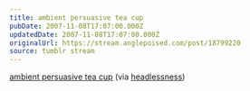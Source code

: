 ```yaml
---
title: ambient persuasive tea cup
pubDate: 2007-11-08T17:07:00.000Z
updatedDate: 2007-11-08T17:07:00.000Z
originalUrl: https://stream.anglepoised.com/post/18799220
source: tumblr stream
---
```


[ambient persuasive tea cup](http://infosthetics.com/archives/2007/11/ambient_persuasion_eco_visualization_tea_cup.html)
(via [headlessness](http://headlessness.com/))
